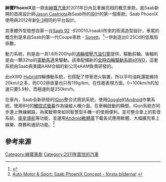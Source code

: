 {{noteTA
|T = zh-hans:萨博PhoeniX; zh-tw:紳寶PhoeniX; zh-hk:紳寶PhoeniX;
|1 = zh-hans:萨博; zh-tw:紳寶; zh-hk:紳寶;}}{{Infobox Automobile
| image          = [[File:2011-03-04_Autosalon_Genf_1423.JPG|250px]]
| name           = Saab PhoeniX
| manufacturer   = [[紳寶汽車|Saab]]
| production     = 2011
| length         = 4416mm
| width          = 1868mm
| height         = 1328mm
| transmission   = 6速 [[自動變速器|自排]]變速箱
| layout         = [[前置前驅|前輪汽油引擎驅動]] 與全電力後輪驅動hybrid[[四輪驅動|全時四輪驅動]] .
| class          = [[概念車|概念車]]
| body_style     = 兩門 [[2+2|2+2]]
| engine         = 1.6 L [[渦輪增壓|渦輪增壓]] [[直列四缸|直列四缸]] 引擎 [[BMW|BMW]]提供
}}

'''紳寶PhoeniX'''是一款由[[紳寶汽車|紳寶汽車]]於2011年日內瓦車展亮相的概念車款。是Saab新聘的首席設計師[[Jason_Castriota|Jason Castriota]]為Saab所的設計的第一個車款。Saab PhoeniX使用與2012年新[[Saab_9-3|9-3]]相同的平台設計。

其車體外型發想自第一台[[Saab_92|Saab 92]] -92001(Ursaab)所來的雨滴造型設計，車尾的概念則是來自Saab的第一代Coupe車款 - [[Saab_94|Sonett]]。<ref name=BrutalSvD>{{Cite web |url=http://www.svd.se/naringsliv/nyheter/brutal-overraskning-saab_5977905.svd |title=SvD: Brutal överraskning, Saab |access-date=2011-05-01 |archive-date=2011-03-05 |archive-url=https://web.archive.org/web/20110305042607/http://www.svd.se/naringsliv/nyheter/brutal-overraskning-saab_5977905.svd |dead-url=no }}</ref>一併創造出0.25Cd的低風阻係數。

動力系統，則是由一具1.6升200hp的[[渦輪增壓|渦輪增壓]][[汽油引擎|汽油引擎]]提供，驅動前軸。後軸則是由一顆32hp的[[電動馬達|電動馬達]]來驅動。該車配備新的[[四輪驅動|全時四輪驅動系統]][[eXWD|eXWD]]，這套系統由Saab與美國AAM合組的新公司eAAM負責研發的。

此eXWD [[混合動力車輛|Hybrid]]四輪傳動系統，也搭配了停車熄火裝置，所以平均油耗還能維持20km/l之多，而CO2排放量也只有119g/km。在性能表現方面，0~100km/h的加速只要5.9秒，而極速則是250km/h。

在車內，Saab全新研發的[[IQon|IQon]]整合式資訊系統，使用[[Google|Google]]的[[Android|Android]]作業系統。使用8吋的[[觸控式螢幕|觸控式螢幕]]作為操縱人機介面。在車輛啟動的瞬間，IQon系統亦同步連上無線網路，為駕駛帶來如同智慧型手機一的使用便利，並可整合車上的影音系統、[[卫星导航系统|衛星導航]]等功能，並運用[[Android_Market|Android軟體庫]]下載各式應用軟體，大幅擴充車上娛樂、商務和通訊功能。<ref>[http://www.automotorsport.se/news/22355/saab-phoenix-concept--f%C3%B6rsta-bilderna/ Auto Motor & Sport: Saab PhoeniX Concept - första bilderna!] {{webarchive|url=https://web.archive.org/web/20110304143423/http://www.automotorsport.se/news/22355/saab-phoenix-concept--f%C3%B6rsta-bilderna/ |date=2011-03-04 }}</ref>

== 參考來源 ==
{{reflist}}

[[Category:紳寶車款|Category:紳寶車款]]
[[Category:2011年面世的汽車|Category:2011年面世的汽車]]